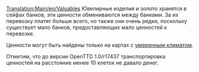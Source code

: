 [[Translation:Main/en/Valuables]]
{{ru/Груз| груз=Ценности
| изображение=Valuables.png
| производит=[[Main/ru/Банк|Банк]]
| принимает=[[Main/ru/Банк|Банк]]
}}
Ювелирные изделия и золото хранятся в сейфах банков, эти ценности обмениваются между банками. За их перевозку платят больше всего, но также они очень редки, поскольку существует мало банков, предоставляющих мало ценностей к перевозке.

Ценности могут быть найдены только на картах с [[Main/en/Климат/Ru#Умеренный|умеренным климатом]]. 

Отметим, что до версии OpenTTD 1.0/r17437 транспортировка ценностей на расстояние менее 10 клеток не давало денег.